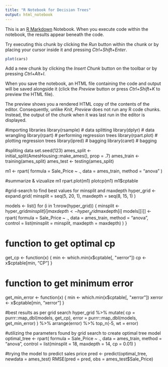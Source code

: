 ```yaml
---
title: "R Notebook for Decision Trees"
output: html_notebook
---
```


This is an [R Markdown](http://rmarkdown.rstudio.com) Notebook. When you execute code within the notebook, the results appear beneath the code. 

Try executing this chunk by clicking the *Run* button within the chunk or by placing your cursor inside it and pressing *Ctrl+Shift+Enter*. 

```r
plot(cars)
```

Add a new chunk by clicking the *Insert Chunk* button on the toolbar or by pressing *Ctrl+Alt+I*.

When you save the notebook, an HTML file containing the code and output will be saved alongside it (click the *Preview* button or press *Ctrl+Shift+K* to preview the HTML file).

The preview shows you a rendered HTML copy of the contents of the editor. Consequently, unlike *Knit*, *Preview* does not run any R code chunks. Instead, the output of the chunk when it was last run in the editor is displayed.

#importing libraries
library(rsample)     # data splitting 
library(dplyr)       # data wrangling
library(rpart)       # performing regression trees
library(rpart.plot)  # plotting regression trees
library(ipred)       # bagging
library(caret)       # bagging

#spliting data
set.seed(123)
ames_split <- initial_split(AmesHousing::make_ames(), prop = .7)
ames_train <- training(ames_split)
ames_test  <- testing(ames_split)

m1 <- rpart(
  formula = Sale_Price ~ .,
  data    = ames_train,
  method  = "anova"
  )

#summarize & vizualize
m1
rpart.plot(m1)
plotcp(m1)
m1$cptable

#grid-search to find best values for minsplit and maxdepth
hyper_grid <- expand.grid(
  minsplit = seq(5, 20, 1),
  maxdepth = seq(8, 15, 1)
)

models <- list()
for (i in 1:nrow(hyper_grid)) {
  minsplit <- hyper_grid$minsplit[i]
  maxdepth <- hyper_grid$maxdepth[i]
  models[[i]] <- rpart(
    formula = Sale_Price ~ .,
    data    = ames_train,
    method  = "anova",
    control = list(minsplit = minsplit, maxdepth = maxdepth)
    )
}

# function to get optimal cp
get_cp <- function(x) {
  min    <- which.min(x$cptable[, "xerror"])
  cp <- x$cptable[min, "CP"] 
}

# function to get minimum error
get_min_error <- function(x) {
  min    <- which.min(x$cptable[, "xerror"])
  xerror <- x$cptable[min, "xerror"] 
}

#best results as per grid search
hyper_grid %>%
  mutate(
    cp    = purrr::map_dbl(models, get_cp),
    error = purrr::map_dbl(models, get_min_error)
    ) %>%
  arrange(error) %>%
  top_n(-5, wt = error)

#utilizing the parameters found by grid search to create optimal tree model
optimal_tree <- rpart(
    formula = Sale_Price ~ .,
    data    = ames_train,
    method  = "anova",
    control = list(minsplit = 18, maxdepth = 14, cp = 0.01)
    )
    
#trying the model to predict sales price
pred <- predict(optimal_tree, newdata = ames_test)
RMSE(pred = pred, obs = ames_test$Sale_Price)

